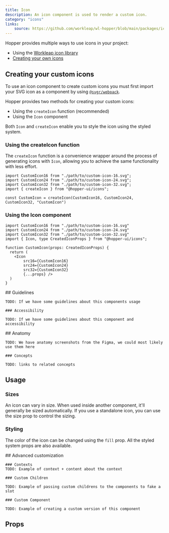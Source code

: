 ```yaml
---
title: Icon
description: An icon component is used to render a custom icon.
category: "icons"
links:
    source: https://github.com/workleap/wl-hopper/blob/main/packages/icons/src/Icon.tsx
---
```


<Example src="icons/docs/icon/preview" isOpen />

Hopper provides multiple ways to use icons in your project:

- Using the [Workleap icon library](/icons/overview/introduction)
- [Creating your own icons](#creating-your-custom-icons)

## Creating your custom icons

To use an icon component to create custom icons you must first import your SVG icon as a component by using [`@svgr/webpack`](https://react-svgr.com/docs/getting-started/).

Hopper provides two methods for creating your custom icons:

- Using the `createIcon` function (recommended)
- Using the `Icon` component

Both `Icon` and `createIcon` enable you to style the icon using the styled system.

### Using the createIcon function

The `createIcon` function is a convenience wrapper around the process of generating icons with `Icon`, allowing you to achieve the same functionality with less effort.

```tsx {6}
import CustomIcon16 from "./path/to/custom-icon-16.svg";
import CustomIcon24 from "./path/to/custom-icon-24.svg";
import CustomIcon32 from "./path/to/custom-icon-32.svg";
import { createIcon } from "@hopper-ui/icons";

const CustomIcon = createIcon(CustomIcon16, CustomIcon24, CustomIcon32, "CustomIcon")
```

### Using the Icon component

```tsx {8-12}
import CustomIcon16 from "./path/to/custom-icon-16.svg"
import CustomIcon24 from "./path/to/custom-icon-24.svg"
import CustomIcon32 from "./path/to/custom-icon-32.svg"
import { Icon, type CreatedIconProps } from "@hopper-ui/icons";

function CustomIcon(props: CreatedIconProps) {
  return (
    <Icon
        src16={CustomIcon16}
        src24={CustomIcon24}
        src32={CustomIcon32}
        {...props} />
  )
}
```

<FeatureFlag flag="next">
    ## Guidelines

    TODO: If we have some guidelines about this components usage

    ### Accessibility

    TODO: If we have some guidelines about this component and accessibility
</FeatureFlag>

<FeatureFlag flag="rc">
    ## Anatomy

    TODO: We have anatomy screenshots from the Figma, we could most likely use them here

    ### Concepts

    TODO: links to related concepts
</FeatureFlag>

## Usage

### Sizes

An icon can vary in size. When used inside another component, it'll generally be sized automatically. If you use a standalone icon, you can use the size prop to control the sizing.

<Example src="icons/docs/icon/sizes" />

### Styling

The color of the icon can be changed using the `fill` prop. All the styled system props are also available.

<Example src="icons/docs/icon/styling" />

<FeatureFlag flag="next">
    ## Advanced customization

    ### Contexts
    TODO: Example of context + content about the context

    ### Custom Children

    TODO: Example of passing custom childrens to the components to fake a slot

    ### Custom Component

    TODO: Example of creating a custom version of this component
</FeatureFlag>

## Props

<PropTable component="Icon" />
